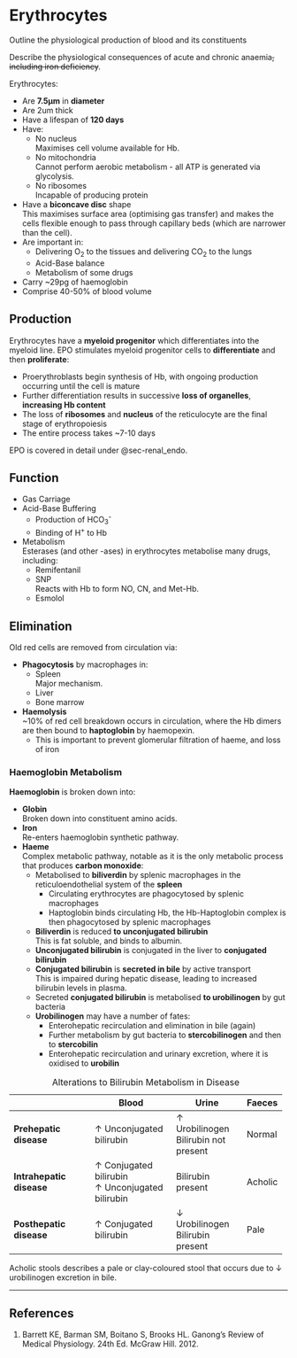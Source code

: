 # Erythrocytes

:::CICM
Outline the physiological production of blood and its constituents
:::

:::ANZCA
Describe the physiological consequences of acute and chronic anaemia~~, including iron deficiency~~.
:::

Erythrocytes:

* Are **7.5μm** in **diameter**\
* Are 2um thick
* Have a lifespan of **120 days**
* Have:
    * No nucleus\
    Maximises cell volume available for Hb.
    * No mitochondria\
    Cannot perform aerobic metabolism - all ATP is generated via glycolysis.
    * No ribosomes\
    Incapable of producing protein
* Have a **biconcave disc** shape\
This maximises surface area (optimising gas transfer) and makes the cells flexible enough to pass through capillary beds (which are narrower than the cell).
* Are important in:
    * Delivering O~2~ to the tissues and delivering CO~2~ to the lungs
    * Acid-Base balance
    * Metabolism of some drugs
* Carry ~29pg of haemoglobin
* Comprise 40-50% of blood volume


## Production

Erythrocytes have a **myeloid progenitor** which differentiates into the myeloid line. EPO stimulates myeloid progenitor cells to **differentiate** and then **proliferate**:

* Proerythroblasts begin synthesis of Hb, with ongoing production occurring until the cell is mature
* Further differentiation results in successive **loss of organelles**, **increasing Hb content**
* The loss of **ribosomes** and **nucleus** of the reticulocyte are the final stage of erythropoiesis
* The entire process takes ~7-10 days

:::column-margin
EPO is covered in detail under @sec-renal_endo.
:::


## Function

* Gas Carriage
* Acid-Base Buffering
    * Production of HCO~3~^-^
    * Binding of H^+^ to Hb
* Metabolism\
Esterases (and other -ases) in erythrocytes metabolise many drugs, including:
    * Remifentanil
    * SNP\
    Reacts with Hb to form NO, CN, and Met-Hb.
    * Esmolol


## Elimination

Old red cells are removed from circulation via:

* **Phagocytosis** by macrophages in:
    * Spleen\
    Major mechanism.
    * Liver
    * Bone marrow
* **Haemolysis**\
~10% of red cell breakdown occurs in circulation, where the Hb dimers are then bound to **haptoglobin** by haemopexin.
    * This is important to prevent glomerular filtration of haeme, and loss of iron


### Haemoglobin Metabolism

**Haemoglobin** is broken down into:

* **Globin**\
Broken down into constituent amino acids.
* **Iron**\
Re-enters haemoglobin synthetic pathway.
* **Haeme**\
Complex metabolic pathway, notable as it is the only metabolic process that produces **carbon monoxide**:
    * Metabolised to **biliverdin** by splenic macrophages in the reticuloendothelial system of the **spleen**
        * Circulating erythrocytes are phagocytosed by splenic macrophages
        * Haptoglobin binds circulating Hb, the Hb-Haptoglobin complex is then phagocytosed by splenic macrophages
    * **Biliverdin** is reduced **to unconjugated bilirubin**\
This is fat soluble, and binds to albumin.
    * **Unconjugated bilirubin** is conjugated in the liver to **conjugated bilirubin**
    * **Conjugated bilirubin** is **secreted in bile** by active transport\
    This is impaired during hepatic disease, leading to increased bilirubin levels in plasma.
    * Secreted **conjugated bilirubin** is metabolised **to urobilinogen** by gut bacteria
    * **Urobilinogen** may have a number of fates:
        * Enterohepatic recirculation and elimination in bile (again)
        * Further metabolism by gut bacteria to **stercobilinogen** and then to **stercobilin**
        * Enterohepatic recirculation and urinary excretion, where it is oxidised to **urobilin**


: Alterations to Bilirubin Metabolism in Disease

+--------------------------+--------------------------+-----------------------+---------+
|                          | Blood                    | Urine                 | Faeces  |
+==========================+==========================+=======================+=========+
| **Prehepatic disease**   | ↑ Unconjugated bilirubin | ↑ Urobilinogen\       | Normal  |
|                          |                          | Bilirubin not present |         |
+--------------------------+--------------------------+-----------------------+---------+
| **Intrahepatic disease** | ↑ Conjugated bilirubin\  | Bilirubin present     | Acholic |
|                          | ↑ Unconjugated bilirubin |                       |         |
+--------------------------+--------------------------+-----------------------+---------+
| **Posthepatic disease**  | ↑ Conjugated bilirubin   | ↓ Urobilinogen\       | Pale    |
|                          |                          | Bilirubin present     |         |
+--------------------------+--------------------------+-----------------------+---------+

:::column-margin
Acholic stools describes a pale or clay-coloured stool that occurs due to ↓ urobilinogen excretion in bile.
:::

---

## References

1. Barrett KE, Barman SM, Boitano S, Brooks HL. Ganong's Review of Medical Physiology. 24th Ed. McGraw Hill. 2012.
